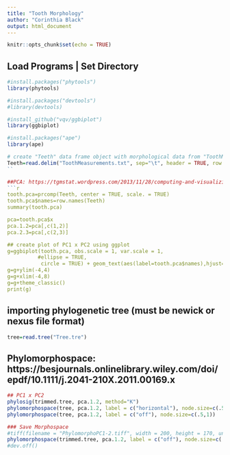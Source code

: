 ```yaml
---
title: "Tooth Morphology"
author: "Corinthia Black"
output: html_document
---
```


```r
knitr::opts_chunk$set(echo = TRUE)
```

## Load Programs | Set Directory
```r
#install.packages("phytools")
library(phytools)

#install.packages("devtools")
#library(devtools)

#install_github("vqv/ggbiplot")
library(ggbiplot)

#install.packages("ape")
library(ape)
```

```r
# create "Teeth" data frame object with morphological data from "ToothMeasurements.txt"
Teeth=read.delim("ToothMeasurements.txt", sep="\t", header = TRUE, row.names = 1)
``

##PCA: https://tgmstat.wordpress.com/2013/11/28/computing-and-visualizing-pca-in-r/
```r
tooth.pca=prcomp(Teeth, center = TRUE, scale. = TRUE)
tooth.pca$names=row.names(Teeth)
summary(tooth.pca)

pca=tooth.pca$x
pca.1.2=pca[,c(1,2)]
pca.2.3=pca[,c(2,3)]

## create plot of PC1 x PC2 using ggplot
g=ggbiplot(tooth.pca, obs.scale = 1, var.scale = 1, 
          #ellipse = TRUE, 
           circle = TRUE) + geom_text(aes(label=tooth.pca$names),hjust=0, vjust=0, size=1.5)
g=g+ylim(-4,4)
g=g+xlim(-4,8)
g=g+theme_classic()
print(g)
```

## importing phylogenetic tree (must be newick or nexus file format)
```r
tree=read.tree("Tree.tre")
```

## Phylomorphospace: https://besjournals.onlinelibrary.wiley.com/doi/epdf/10.1111/j.2041-210X.2011.00169.x
```r
## PC1 x PC2
phylosig(trimmed.tree, pca.1.2, method="K")
phylomorphospace(tree, pca.1.2, label = c("horizontal"), node.size=c(.5,1))
phylomorphospace(tree, pca.1.2, label = c("off"), node.size=c(.5,1))

### Save Morphospace
#tiff(filename = "PhylomorphoPC1-2.tiff", width = 200, height = 170, units = "mm", res = 300, pointsize = 8)
phylomorphospace(trimmed.tree, pca.1.2, label = c("off"), node.size=c(.5,1))
#dev.off()
```
